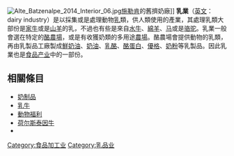 {{unreferenced|time=2017-03-21T15:36:29+00:00}}
[[File:Alte_Batzenalpe_2014_Interior_06.jpg|thumb]][[施勒肯|施勒肯]]的舊擠奶廠]]
'''乳業'''（[[英文|英文]]：dairy industry）是以採集或是處理動物[[乳|乳]]類，供人類使用的產業，其處理乳類大部份是[[家牛|家牛]]或是[[家山羊|山羊]]的乳，不過也有些是來自[[水牛|水牛]]、[[綿羊|綿羊]]、[[马|马]]或是[[骆驼|骆驼]]。乳業一般會選在特定的[[酪農業|酪農場]]，或是有收獲奶類的多用途[[農場|農場]]。酪農場會提供動物的乳類，再由乳製品工廠製成[[鮮奶油|鮮奶油]]、[[黃油|奶油]]、[[乾酪|乳酪]]、[[酪蛋白|酪蛋白]]、[[優格|優格]]、[[奶粉|奶粉]]等乳製品。因此乳業也是[[食品产业|食品产业]]中的一部份。

==相關條目==
* [[奶制品|奶制品]]
* [[乳牛|乳牛]]
* [[動物福利|動物福利]]
* [[荷尔斯泰因牛|荷尔斯泰因牛]]
* {{le|奶車|Milk car}}

{{Food-company-stub}}
{{乳}}
{{Authority control}}
[[Category:食品加工业|Category:食品加工业]]
[[Category:乳品业|Category:乳品业]]
